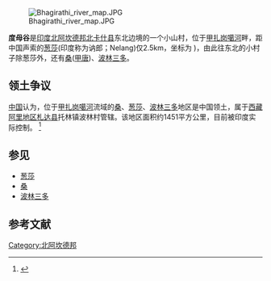 
{{Infobox Indian Jurisdiction 
|  native_name = 度母谷(Dhumku)
|  type = city 
|  latd = 31.103611 | longd = 78.973611
|  state_name = [[北阿坎德邦|北阿坎德邦]]
|  district = 北卡什县
|  leader_title = 
|  leader_name = 
|  altitude = 3245
|  population_as_of =  
|  population_total = 
|  population_density = 
|  area_magnitude= sq. km 
|  area_total =  
|  area_telephone =  
|  postal_code = 
|  vehicle_code_range = 
|  sex_ratio = 
|  unlocode = 
|  website = 
|  footnotes = 
}}

[[Image:Bhagirathi_river_map.JPG|right]]

'''度母谷'''是[[印度|印度]][[北阿坎德邦|北阿坎德邦]][[北卡什县|北卡什县]]东北边境的一个小山村，位于[[甲扎岗噶河|甲扎岗噶河]]畔，距中国声索的[[葱莎|葱莎]](印度称为讷郎；Nelang)仅2.5km，坐标为{{coord|31|06|13|N|78|58|25|E}} )，由此往东北的小村子除葱莎外，还有[[桑_(札达县)|桑]]([[桑_(札达县)|甲唐]])、[[波林三多|波林三多]]。

==领土争议 ==
[[中国|中国]]认为，位于[[甲扎岗噶河|甲扎岗噶河]]流域的[[桑_(札达县)|桑]]、[[葱莎|葱莎]]、[[波林三多|波林三多]]地区是中国领土，属于[[西藏|西藏]][[阿里地区|阿里地区]][[札达县|札达县]]托林镇波林村管辖。该地区面积约1451平方公里，目前被印度实际控制。 <ref name="info.cndsi.com">{{cite news|author=采编|title=中印边境自卫反击作战史|url=http://info.cndsi.com/html/20051126/1747142842.html|accessdate=2005-11-26|website=中国国防资讯网|date=2005-11-26|deadurl=yes|archiveurl=https://web.archive.org/web/20090626012530/http://info.cndsi.com/html/20051126/1747142842.html|archivedate=2009-06-26}}</ref>

== 参见 ==
* [[葱莎|葱莎]]
* [[桑_(札达县)|桑]]
* [[波林三多|波林三多]]

==参考文献==
<div class="references-small">
<references></references>
</div>

[[Category:北阿坎德邦|Category:北阿坎德邦]]

{{india-geo-stub}}
